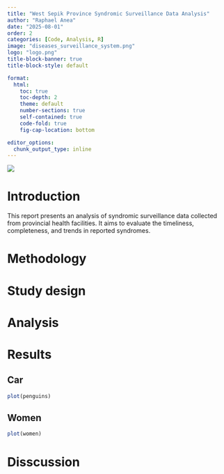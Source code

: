 ```yaml
---
title: "West Sepik Province Syndromic Surveillance Data Analysis"
author: "Raphael Anea"
date: "2025-08-01"
order: 2
categories: [Code, Analysis, R]
image: "diseases_surveillance_system.png"
logo: "logo.png"
title-block-banner: true
title-block-style: default

format:
  html:
    toc: true
    toc-depth: 2
    theme: default
    number-sections: true
    self-contained: true
    code-fold: true
    fig-cap-location: bottom

editor_options:
  chunk_output_type: inline
---
```


![](diseases_surveillance_system.png)

# Introduction

This report presents an analysis of syndromic surveillance data collected from provincial health facilities. It aims to evaluate the timeliness, completeness, and trends in reported syndromes.

# Methodology

# Study design

# Analysis

# Results

::: panel-tabset
## Car

```r
plot(penguins)
```

## Women

```r
plot(women)
```

# Disscussion
:::
